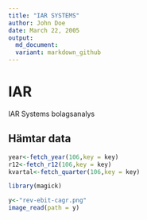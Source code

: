 ```yaml
---
title: "IAR SYSTEMS"
author: John Doe
date: March 22, 2005
output:
  md_document:
  variant: markdown_github
---
```


# IAR
IAR Systems bolagsanalys


## Hämtar data
```r
year<-fetch_year(106,key = key)
r12<-fetch_r12(106,key = key)
kvartal<-fetch_quarter(106,key = key)


```

```r
library(magick)

y<-"rev-ebit-cagr.png"
image_read(path = y)
```


